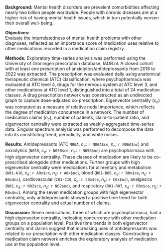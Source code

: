 **Background:**
Mental health disorders are prevalent comorbidities affecting nearly two billion people worldwide. People with chronic diseases are at a higher risk of having mental health issues, which in turn potentially worsen their overall well-being.

**Objectives:**  
Evaluate the interrelatedness of mental health problems with other diagnoses, reflected as an importance score of medication uses relative to other medications recorded in a medication claim registry.

**Methods:**
Exploratory time-series analysis was performed using the University of Groningen prescription database, IADB.nl. A closed cohort with at least one prescription of anxiolytics/antidepressants from 2018 to 2022 was extracted. The prescription was evaluated daily using anatomical therapeutic chemical (ATC) classification, where psychopharmaca was evaluated at ATC level 4, drugs for the nervous system at ATC level 3, and other medications at ATC level 1, distinguished into a total of 24 medication classes. A drug prescription network was constructed as an undirected graph to capture dose-adjusted co-prescription. Eigenvector centrality ($c_e$) was computed as a measure of relative nodal importance, which reflects the degree of medication concurrence in a network. The number of medication claims ($n_c$), number of patients, claim-to-patient ratio, and eigenvector centrality were extracted as weekly-aggregated time-series data. Singular spectrum analysis was performed to decompose the data into its constituting trend, periodicity, and white noises.

**Results:**
Antidepressants (ATC `N06A`, $c_e$: `r N06A$ce`, $n_c$: `r N06A$nc`) and anxiolytics (`N05B`, $c_e$: `r N05B$ce`, $n_c$: `r N05B$nc`) are psychopharmaca with high eigenvector centrality. These classes of medication are likely to be co-prescribed alongside other medications. Further groups with high eigenvector centrality were medications for alimentary and metabolism (`A01-A16`, $c_e$: `r A0x$ce`, $n_c$: `r A0x$nc`), blood (`B01-B06`, $c_e$: `r B0x$ce`, $n_c$: `r B0x$nc`), cardiovascular (`C01-C10`, $c_e$: `r C0x$ce`, $n_c$: `r C0x$nc`), analgesics (`N02`, $c_e$: `r N02$ce`, $n_c$: `r N02$nc`), and respiratory (`R01-R07`, $c_e$: `r R0x$ce`, $n_c$: `r R0x$nc`). Among the seven medication groups with high eigenvector centrality, only antidepressants showed a positive time trend for both eigenvector centrality and actual number of claims.

**Discussion:**
Seven medications, three of which are psychopharmaca, had a high eigenvector centrality, indicating concurrence with other medication groups on a population level. Positive time trends in both eigenvector centrality and claims suggest that increasing uses of antidepressants was related to co-prescription with other medication classes. Constructing a medication claim network enriches the exploratory analysis of medication use at the population level.

